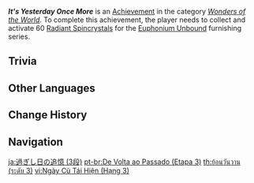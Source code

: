 {{Achievement Infobox
|title        = It's Yesterday Once More
|id           = 80144
|order id     = 0144
|category     = Wonders of the World
|description  = Activate 60 tunes in the Serenitea Pot using the [[Euphonium Unbound]] furnishing series.
|requirements = Collect and activate 60 [[Radiant Spincrystals]].
|primogems    = 20
|tracking     = Tracks the total number of activated Radiant Spincrystals.
|topic        = Radiant Spincrystals
|set          = It's Yesterday Once More
|tier         = 3
|tiers_total  = 3
|type         = Exploration
}}
'''''It's Yesterday Once More''''' is an [[Achievement]] in the category ''[[Wonders of the World]]''. To complete this achievement, the player needs to collect and activate 60 [[Radiant Spincrystals]] for the [[Euphonium Unbound]] furnishing series.

==Trivia==
{{Transclude|It's Yesterday Once More|Trivia}}
<!--
==Video Guides==
{{EVT
|video1   = 
|caption1 = 
}}
-->
==Other Languages==
{{Other Languages|Transclude=It's Yesterday Once More}}

==Change History==
{{Change History|2.6}}
<!--
==References==
{{Reflist}}
-->
==Navigation==
{{Achievement Navbox}}

[[ja:過ぎし日の追憶 (3段)]]
[[pt-br:De Volta ao Passado (Etapa 3)]]
[[th:ย้อนวันวาน (ระดับ 3)]]
[[vi:Ngày Cũ Tái Hiện (Hạng 3)]]